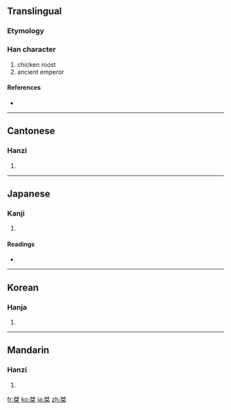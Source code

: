 ==Translingual==

===Etymology===
{{Han compound|舛|木|c1=p|c2=s|t2=wood|ls=psc}}

===Han character===
{{Han char|rn=75|rad=木|as=06|sn=10|four=2590<sub>4</sub>|canj=弓手木 (NQD)}}

# chicken roost
# ancient emperor

====References====
* {{Han ref|kx=0524.150|dkj=14753|dj=0913.030|hdz=21203.050|uh=6840|ud=26688|bh=AEE5|bd=44773}}

----

==Cantonese==

===Hanzi===
{{yue-hanzi|jyut=|y=git6}}

# {{defn|Cantonese|sort=木06}}

----

==Japanese==

===Kanji===
{{ja-kanji|grade=|rs=木06}}

# {{defn|Japanese|sort=木06}}

====Readings====
* {{ja-readings|on=[[けつ]] (ketsu)|kun=[[はりつけ]] (haritsuke)}}

----

==Korean==

===Hanja===
{{ko-hanja|hangeul=걸|eumhun=|rv=geol|mr=kŏl|y=kel}}

# {{defn|Korean|sort=木06}}

----

==Mandarin==

===Hanzi===
{{cmn-hanzi|pin=[[jié]] ([[jie2]])|wg=chieh<sup>2</sup>}}

# {{defn|Mandarin|sort=木06}}

[[fr:桀]]
[[ko:桀]]
[[ja:桀]]
[[zh:桀]]